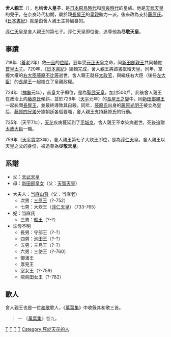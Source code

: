 {{japanese|image=Prince Toneri.jpg|width=150px|caption=舍人親王畫像，菊池容齋繪|japanese=舎人親王|kana=とねりしんのう|romaji=Toneri shinnō}}
'''舍人親王'''（{{bd|676年||735年||}}），也稱'''舍人皇子'''，是[[日本|日本]][[飛鳥時代|飛鳥時代]]和[[奈良時代|奈良時代]]的皇族。他是[[天武天皇|天武天皇]]的兒子，在奈良時代初期，屬於親[[長屋王|長屋王]]的[[皇親|皇親]]勢力一派，後來改為支持[[藤原氏|藤原氏]]。《[[日本書紀|日本書紀]]》就是由舍人親王主持編纂的。

[[淳仁天皇|淳仁天皇]]是舍人親王的第七子。淳仁天皇即位後，追尊他為'''尽敬天皇'''。
==事蹟==
718年（[[養老_(日本年號)|養老]]2年）敘[[一品|一品]]的[[位階|位階]]，翌年受[[元正天皇|元正天皇]]之命，同[[新田部親王|新田部親王]]共同輔佐[[聖武天皇|首皇太子]]。720年，《[[日本書紀|日本書紀]]》編輯完成，舍人親王將該書獻給天皇。同年，掌握大權的[[右大臣|右大臣]][[藤原不比等|藤原不比等]]逝世，舍人親王就任[[太政官|太政官]]，與繼任右大臣（後任[[左大臣|左大臣]]）的[[長屋王|長屋王]]一起樹立了皇親政權。

724年（[[神龜_(日本)|神龜]]元年），首皇太子即位，是為[[聖武天皇|聖武天皇]]，加封500戶。此後舍人親王在政治上向[[藤原氏|藤原氏]]傾斜，並於729年（[[天平|天平]]元年）的[[長屋王之變|長屋王之變]]中，同[[新田部親王|新田部親王]]一起糾問[[長屋王|長屋王]]，並最終導致其自殺。同年，[[藤原氏|藤原氏]]出身的[[光明子|藤原光明子]]被立為皇后，[[藤原四兄弟|藤原四兄弟]]分據朝廷各個要職，舍人親王支持藤原氏的行動。

735年（天平7年），[[天花|天花]]疾病蔓延到了[[平城京|平城京]]，舍人親王不幸染病逝世。死後追贈[[太政大臣|太政大臣]]一職。

759年（[[天平寶字|天平寶字]]3年），舍人親王第七子大炊王即位，是為[[淳仁天皇|淳仁天皇]]。舍人親王以天皇之父的身份，被追尊為'''尽敬天皇'''。

==系譜==
*父：[[天武天皇|天武天皇]]
*母：[[新田部皇女|新田部皇女]]（父：[[天智天皇|天智天皇]]）

*大夫人：[[当麻山背|当麻山背]]（父：当麻老）
**次男：[[三原王|三原王]]（?-752）
**七男：大炊王（[[淳仁天皇|淳仁天皇]]）（733-765）
*妃：当麻氏
**三男：[[船王|船王]]（?-?）
*生母不明
**長男：守部王（?-?）
**四男：[[池田王|池田王]]（?-?）
**五男：三島王（?-?）
**六男：三使王（?-760）
**御浦王
**厚見王
**室女王（?-759）
**飛鳥田女王（?-782）

{{日本皇室白鳳奈良時代}}

==歌人==
舍人親王也是一位[[和歌|和歌]]歌人，《[[萬葉集|萬葉集]]》中收錄其和歌三首。

<blockquote>{{lang|ja|ぬば玉の夜霧ぞ立てる衣手の高屋の上にたなびくまでに}} — 《[[萬葉集|萬葉集]]》卷九。</blockquote>

{{Authority control}}
[[Category:萬葉歌人|T]]
[[Category:飛鳥時代親王|T]]
[[Category:奈良時代親王|T]]

[[Category:日本追尊天皇|T]]
[[Category:死於天花的人|Category:死於天花的人]]